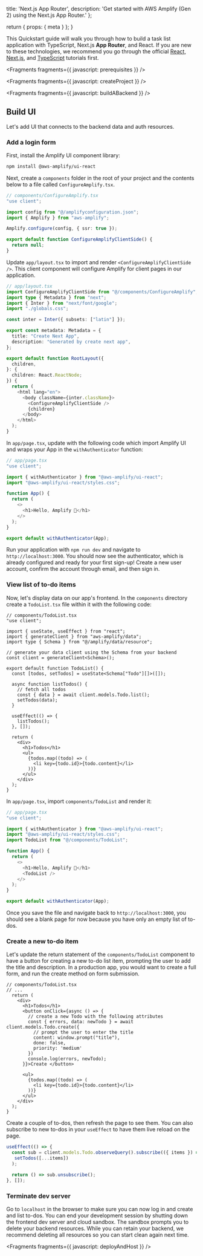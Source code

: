   title: 'Next.js App Router',
  description: 'Get started with AWS Amplify (Gen 2) using the Next.js App Router.'
};

  return {
    props: {
      meta
    }
  };
}

This Quickstart guide will walk you through how to build a task list application with TypeScript, Next.js **App Router**, and React. If you are new to these technologies, we recommend you go through the official [React](https://react.dev/learn/tutorial-tic-tac-toe), [Next.js](https://nextjs.org/docs/getting-started/installation), and [TypeScript](https://www.typescriptlang.org/docs/handbook/typescript-from-scratch.html) tutorials first.


<Fragments fragments={{  javascript: prerequisites }} />

<Fragments fragments={{  javascript: createProject }} />

<Fragments fragments={{  javascript: buildABackend }} />


## Build UI

Let's add UI that connects to the backend data and auth resources.

### Add a login form

First, install the Amplify UI component library:

```bash
npm install @aws-amplify/ui-react
```

Next, create a `components` folder in the root of your project and the contents below to a file called `ConfigureAmplify.tsx`.

```ts title="components/ConfigureAmplify.tsx"
// components/ConfigureAmplify.tsx
"use client";

import config from "@/amplifyconfiguration.json";
import { Amplify } from "aws-amplify";

Amplify.configure(config, { ssr: true });

export default function ConfigureAmplifyClientSide() {
  return null;
}
```

Update `app/layout.tsx` to import and render `<ConfigureAmplifyClientSide />`.  This client component will configure Amplify for client pages in our application.

```ts title="app/layout.tsx"
// app/layout.tsx
import ConfigureAmplifyClientSide from "@/components/ConfigureAmplify";
import type { Metadata } from "next";
import { Inter } from "next/font/google";
import "./globals.css";

const inter = Inter({ subsets: ["latin"] });

export const metadata: Metadata = {
  title: "Create Next App",
  description: "Generated by create next app",
};

export default function RootLayout({
  children,
}: {
  children: React.ReactNode;
}) {
  return (
    <html lang="en">
      <body className={inter.className}>
        <ConfigureAmplifyClientSide />
        {children}
      </body>
    </html>
  );
}
```

In `app/page.tsx`, update with the following code which import Amplify UI and wraps your App in the `withAuthenticator` function:

```ts title="app/page.tsx"
// app/page.tsx
"use client";

import { withAuthenticator } from "@aws-amplify/ui-react";
import "@aws-amplify/ui-react/styles.css";

function App() {
  return (
    <>
      <h1>Hello, Amplify 👋</h1>
    </>
  );
}

export default withAuthenticator(App);
```

Run your application with `npm run dev` and navigate to `http://localhost:3000`. You should now see the authenticator, which is already configured and ready for your first sign-up! Create a new user account, confirm the account through email, and then sign in.

### View list of to-do items

Now, let's display data on our app's frontend. In the `components` directory create a `TodoList.tsx` file within it with the following code:

```tsx title="components/TodoList.tsx"
// components/TodoList.tsx
"use client";

import { useState, useEffect } from "react";
import { generateClient } from "aws-amplify/data";
import type { Schema } from "@/amplify/data/resource";

// generate your data client using the Schema from your backend
const client = generateClient<Schema>();

export default function TodoList() {
  const [todos, setTodos] = useState<Schema["Todo"][]>([]);

  async function listTodos() {
    // fetch all todos
    const { data } = await client.models.Todo.list();
    setTodos(data);
  }

  useEffect(() => {
    listTodos();
  }, []);

  return (
    <div>
      <h1>Todos</h1>
      <ul>
        {todos.map((todo) => (
          <li key={todo.id}>{todo.content}</li>
        ))}
      </ul>
    </div>
  );
}
```

In `app/page.tsx`, import `components/TodoList` and render it:

```ts title="app/page.tsx"
// app/page.tsx
"use client";

import { withAuthenticator } from "@aws-amplify/ui-react";
import "@aws-amplify/ui-react/styles.css";
import TodoList from "@/components/TodoList";

function App() {
  return (
    <>
      <h1>Hello, Amplify 👋</h1>
      <TodoList />
    </>
  );
}

export default withAuthenticator(App);
```

Once you save the file and navigate back to `http://localhost:3000`, you should see a blank page for now because you have only an empty list of to-dos.

### Create a new to-do item

Let's update the return statement of the `components/TodoList` component to have a button for creating a new to-do list item, prompting the user to add the title and description. In a production app, you would want to create a full form, and run the create method on form submission.

```tsx title="components/TodoList.tsx"
// components/TodoList.tsx
// ...
  return (
    <div>
      <h1>Todos</h1>
      <button onClick={async () => {
        // create a new Todo with the following attributes
        const { errors, data: newTodo } = await client.models.Todo.create({
          // prompt the user to enter the title
          content: window.prompt("title"),
          done: false,
          priority: 'medium'
        })
        console.log(errors, newTodo);
      }}>Create </button>

      <ul>
        {todos.map((todo) => (
          <li key={todo.id}>{todo.content}</li>
        ))}
      </ul>
    </div>
  );
}
```

Create a couple of to-dos, then refresh the page to see them. You can also subscribe to new to-dos in your `useEffect` to have them live reload on the page.

```js
useEffect(() => {
  const sub = client.models.Todo.observeQuery().subscribe(({ items }) =>
   setTodos([...items])
  );

  return () => sub.unsubscribe();
}, []);
```

### Terminate dev server

Go to `localhost` in the browser to make sure you can now log in and create and list to-dos. You can end your development session by shutting down the frontend dev server and cloud sandbox. The sandbox prompts you to delete your backend resources. While you can retain your backend, we recommend deleting all resources so you can start clean again next time.

<Fragments fragments={{  javascript: deployAndHost }} />
